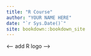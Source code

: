 ```yaml
--- 
title: "R Course"
author: "YOUR NAME HERE"
date: "`r Sys.Date()`"
site: bookdown::bookdown_site
---
```


<-- add R logo -->